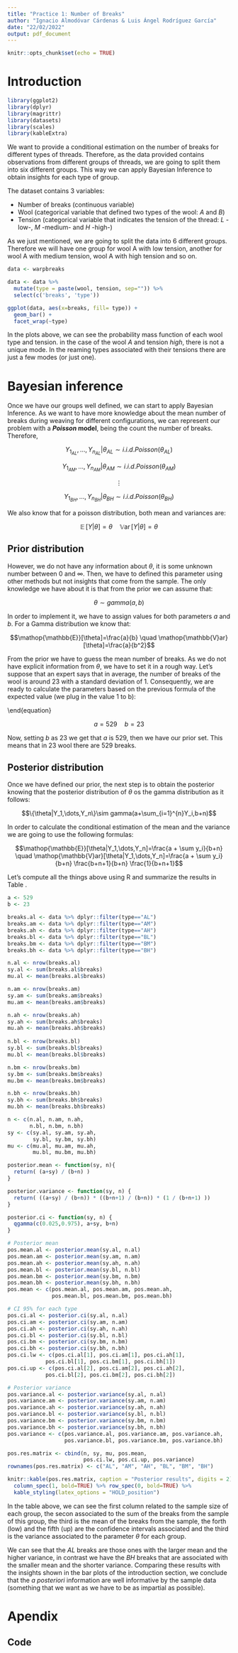 ```yaml
---
title: "Practice 1: Number of Breaks"
author: "Ignacio Almodóvar Cárdenas & Luis Ángel Rodríguez García"
date: "22/02/2022"
output: pdf_document
---
```


```r
knitr::opts_chunk$set(echo = TRUE)
```

# Introduction

```r

library(ggplot2)
library(dplyr)
library(magrittr)
library(datasets)
library(scales)
library(kableExtra)

```

We want to provide a conditional estimation on the number of breaks for different types of threads. Therefore, as the data provided contains observations from different groups of threads, we are going to split them into six different groups. This way we can apply Bayesian Inference to obtain insights for each type of group.

The dataset contains 3 variables:

- Number of breaks (continuous variable)
- Wool (categorical variable that defined two types of the wool: *A* and *B*)
- Tension (categorical variable that indicates the tension of the thread: *L* -low-, *M* -medium- and *H* -high-)

As we just mentioned, we are going to split the data into 6 different groups. Therefore we will have one group for wool A with low tension, another for wool A with medium tension, wool A with high tension and so on.

```r
data <- warpbreaks

data <- data %>% 
  mutate(type = paste(wool, tension, sep="")) %>% 
  select(c('breaks', 'type'))

ggplot(data, aes(x=breaks, fill= type)) + 
  geom_bar() + 
  facet_wrap(~type)
```

In the plots above, we can see the probability mass function of each wool type and tension. in the case of the wool *A* and tension *high*, there is not a unique mode. In the reaming types associated with their tensions there are just a few modes (or just one).

# Bayesian inference

Once we have our groups well defined, we can start to apply Bayesian Inference. As we want to have more knowledge about the mean number of breaks during weaving for different configurations, we can represent our problem with a ***Poisson* model**, being the count the number of breaks. Therefore, 

$$
Y_{1_{AL}},\dots ,Y_{n_{AL}} | \theta_{AL} \sim i.i.d. Poisson(\theta_{AL})
$$


$$
Y_{1_{AM}},\dots ,Y_{n_{AM}} | \theta_{AM} \sim i.i.d. Poisson(\theta_{AM})
$$

$$\vdots$$

$$Y_{1_{BH}},\dots ,Y_{n_{BH}} | \theta_{BH} \sim i.i.d. Poisson(\theta_{BH})$$


We also know that for a poisson distribution, both mean and variances are:

$$\mathop{\mathbb{E}}[Y|\theta]=\theta \quad \mathop{\mathbb{V}ar}[Y|\theta]=\theta$$

## Prior distribution

However, we do not have any information about $\theta$, it is some unknown number between 0 and $\infty$. Then, we have to defined this parameter using other methods but not insights that come from the sample. The only knowledge we have about it is that from the prior we can assume that:

$$\theta \sim gamma(a,b)$$

In order to implement it, we have to assign values for both parameters *a* and *b*. For a Gamma distribution we know that:

$$\mathop{\mathbb{E}}[\theta]=\frac{a}{b} \quad \mathop{\mathbb{V}ar}[\theta]=\frac{a}{b^2}$$

From the prior we have to guess the mean number of breaks. As we do not have explicit information from $\theta$, we have to set it in a rough way. Let's suppose that an expert says that in average, the number of breaks of the wool is around 23 with a standard deviation of 1. Consequently, we are ready to calculate the parameters based on the previous formula of the expected value (we plug in the value 1 to b):

\begin{equation}
    \begin{cases}
      \frac{a}{b} = 23\\
      \frac{a}{b^2} = 1
    \end{cases}\
\end{equation}


$$a=529 \quad b=23 $$
 
Now, setting *b* as 23 we get that *a* is 529, then we have our prior set. This means that in 23 wool there are 529 breaks.

## Posterior distribution

Once we have defined our prior, the next step is to obtain the posterior knowing that the posterior distribution of $\theta$ os the gamma distribution as it follows: 

$$\{\theta|Y_1,\dots,Y_n\}\sim gamma(a+\sum_{i=1}^{n}Y_i,b+n)$$

In order to calculate the conditional estimation of the mean and the variance we are going to use the following formulas:

$$\mathop{\mathbb{E}}[\theta|Y_1,\dots,Y_n]=\frac{a + \sum y_i}{b+n} \quad \mathop{\mathbb{V}ar}[\theta|Y_1,\dots,Y_n]=\frac{a + \sum y_i}{b+n} \frac{b+n+1}{b+n} \frac{1}{b+n+1}$$

Let's compute all the things above using R and summarize the results in Table \ref{tab:results.pos}. 

```r
a <- 529
b <- 23

breaks.al <- data %>% dplyr::filter(type=="AL")
breaks.am <- data %>% dplyr::filter(type=="AM")
breaks.ah <- data %>% dplyr::filter(type=="AH")
breaks.bl <- data %>% dplyr::filter(type=="BL")
breaks.bm <- data %>% dplyr::filter(type=="BM")
breaks.bh <- data %>% dplyr::filter(type=="BH")

n.al <- nrow(breaks.al)
sy.al <- sum(breaks.al$breaks)
mu.al <- mean(breaks.al$breaks)

n.am <- nrow(breaks.am)
sy.am <- sum(breaks.am$breaks)
mu.am <- mean(breaks.am$breaks)

n.ah <- nrow(breaks.ah)
sy.ah <- sum(breaks.ah$breaks)
mu.ah <- mean(breaks.ah$breaks)
  
n.bl <- nrow(breaks.bl)
sy.bl <- sum(breaks.bl$breaks)
mu.bl <- mean(breaks.bl$breaks)

n.bm <- nrow(breaks.bm)
sy.bm <- sum(breaks.bm$breaks)
mu.bm <- mean(breaks.bm$breaks)

n.bh <- nrow(breaks.bh)
sy.bh <- sum(breaks.bh$breaks)
mu.bh <- mean(breaks.bh$breaks)

n <- c(n.al, n.am, n.ah, 
       n.bl, n.bm, n.bh)
sy <- c(sy.al, sy.am, sy.ah, 
        sy.bl, sy.bm, sy.bh)
mu <- c(mu.al, mu.am, mu.ah, 
        mu.bl, mu.bm, mu.bh)

posterior.mean <- function(sy, n){
  return( (a+sy) / (b+n) )
}

posterior.variance <- function(sy, n) {
  return( ((a+sy) / (b+n)) * ((b+n+1) / (b+n)) * (1 / (b+n+1) ))
}

posterior.ci <- function(sy, n) {
  qgamma(c(0.025,0.975), a+sy, b+n)
}

# Posterior mean
pos.mean.al <- posterior.mean(sy.al, n.al)
pos.mean.am <- posterior.mean(sy.am, n.am)
pos.mean.ah <- posterior.mean(sy.ah, n.ah)
pos.mean.bl <- posterior.mean(sy.bl, n.bl)
pos.mean.bm <- posterior.mean(sy.bm, n.bm)
pos.mean.bh <- posterior.mean(sy.bh, n.bh)
pos.mean <- c(pos.mean.al, pos.mean.am, pos.mean.ah, 
              pos.mean.bl, pos.mean.bm, pos.mean.bh)

# CI 95% for each type
pos.ci.al <- posterior.ci(sy.al, n.al)
pos.ci.am <- posterior.ci(sy.am, n.am)
pos.ci.ah <- posterior.ci(sy.ah, n.ah)
pos.ci.bl <- posterior.ci(sy.bl, n.bl)
pos.ci.bm <- posterior.ci(sy.bm, n.bm)
pos.ci.bh <- posterior.ci(sy.bh, n.bh)
pos.ci.lw <- c(pos.ci.al[1], pos.ci.am[1], pos.ci.ah[1], 
            pos.ci.bl[1], pos.ci.bm[1], pos.ci.bh[1])
pos.ci.up <- c(pos.ci.al[2], pos.ci.am[2], pos.ci.ah[2], 
            pos.ci.bl[2], pos.ci.bm[2], pos.ci.bh[2])

# Posterior variance
pos.variance.al <- posterior.variance(sy.al, n.al)
pos.variance.am <- posterior.variance(sy.am, n.am)
pos.variance.ah <- posterior.variance(sy.ah, n.ah)
pos.variance.bl <- posterior.variance(sy.bl, n.bl)
pos.variance.bm <- posterior.variance(sy.bm, n.bm)
pos.variance.bh <- posterior.variance(sy.bh, n.bh)
pos.variance <- c(pos.variance.al, pos.variance.am, pos.variance.ah, 
                  pos.variance.bl, pos.variance.bm, pos.variance.bh)

pos.res.matrix <- cbind(n, sy, mu, pos.mean, 
                        pos.ci.lw, pos.ci.up, pos.variance)
rownames(pos.res.matrix) <- c("AL", "AM", "AH", "BL", "BM", "BH")

knitr::kable(pos.res.matrix, caption = "Posterior results", digits = 2) %>% 
  column_spec(1, bold=TRUE) %>% row_spec(0, bold=TRUE) %>% 
  kable_styling(latex_options = "HOLD_position")
```

In the table above, we can see the first column related to the sample size of each group, the secon associated to the sum of the breaks from the sample of this group, the third is the mean of the breaks from the sample, the forth (low) and the fifth (up) are the confidence intervals associated and the third is the variance associated to the parameter $\theta$ for each group. 

We can see that the *AL* breaks are those ones with the larger mean and the higher variance, in contrast we have the *BH* breaks that are associated with the smaller mean and the shorter variance. Comparing these results with the insights shown in the bar plots of the introduction section, we conclude that the _a posteriori_ information are well informative by the sample data (something that we want as we have to be as impartial as possible).

\newpage
# Apendix

## Code

```r


```





